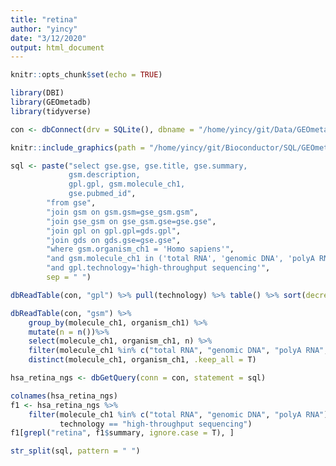 ```yaml
---
title: "retina"
author: "yincy"
date: "3/12/2020"
output: html_document
---
```


```r
knitr::opts_chunk$set(echo = TRUE)
```


```r
library(DBI)
library(GEOmetadb)
library(tidyverse)
```


```r
con <- dbConnect(drv = SQLite(), dbname = "/home/yincy/git/Data/GEOmetadb.sqlite")
```

```r
knitr::include_graphics(path = "/home/yincy/git/Bioconductor/SQL/GEOmetadb/figures/GEOmetadb.png")
```

```r
sql <- paste("select gse.gse, gse.title, gse.summary, 
             gsm.description,  
             gpl.gpl, gsm.molecule_ch1, 
             gse.pubmed_id",  
        "from gse", 
        "join gsm on gsm.gsm=gse_gsm.gsm", 
        "join gse_gsm on gse_gsm.gse=gse.gse",
        "join gpl on gpl.gpl=gds.gpl", 
        "join gds on gds.gse=gse.gse", 
        "where gsm.organism_ch1 = 'Homo sapiens'",
        "and gsm.molecule_ch1 in ('total RNA', 'genomic DNA', 'polyA RNA')",
        "and gpl.technology='high-throughput sequencing'",
        sep = " ")
```

```r
dbReadTable(con, "gpl") %>% pull(technology) %>% table() %>% sort(decreasing = T)
```

```r
dbReadTable(con, "gsm") %>% 
    group_by(molecule_ch1, organism_ch1) %>% 
    mutate(n = n())%>% 
    select(molecule_ch1, organism_ch1, n) %>% 
    filter(molecule_ch1 %in% c("total RNA", "genomic DNA", "polyA RNA", "nuclear RNA"), organism_ch1 == "Homo sapiens") %>% 
    distinct(molecule_ch1, organism_ch1, .keep_all = T)
```


```r
hsa_retina_ngs <- dbGetQuery(conn = con, statement = sql)

colnames(hsa_retina_ngs)
f1 <- hsa_retina_ngs %>% 
    filter(molecule_ch1 %in% c("total RNA", "genomic DNA", "polyA RNA"), 
           technology == "high-throughput sequencing")
f1[grepl("retina", f1$summary, ignore.case = T), ]
```

```r
str_split(sql, pattern = " ")
```








